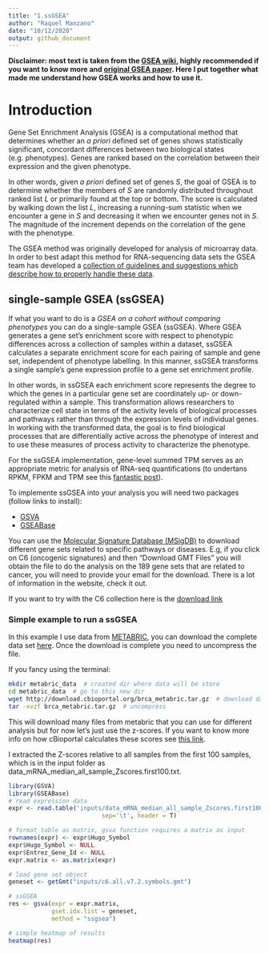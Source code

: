 ```yaml
---
title: "1.ssGSEA"
author: "Raquel Manzano"
date: "10/12/2020"
output: github_document
---
```


**Disclaimer: most text is taken from the [GSEA wiki](http://software.broadinstitute.org/cancer/software/gsea/wiki/index.php/Main_Page), highly recommended if you want to know more and [original GSEA paper](https://www.pnas.org/content/102/43/15545). Here I put together what made me understand how GSEA works and how to use it.**

# Introduction
Gene Set Enrichment Analysis (GSEA) is a computational method that determines whether an *a priori* defined set of genes shows statistically significant, concordant differences between two biological states (e.g. phenotypes). Genes are ranked based on the correlation between their expression and the given phenotype. 

In other words, given *a priori* defined set of genes $S$, the goal of GSEA is to determine whether the members of $S$ are randomly distributed throughout ranked list $L$ or primarily found at the top or bottom. The score is calculated by walking down the list $L$, increasing a running-sum statistic when we encounter a gene in $S$ and decreasing it when we encounter genes not in $S$. The magnitude of the increment depends on the correlation of the gene with the phenotype.


The GSEA method was originally developed for analysis of microarray data. In order to best adapt this method for RNA-sequencing data sets the GSEA team has developed a [collection of guidelines and suggestions which describe how to properly handle these data](http://software.broadinstitute.org/cancer/software/gsea/wiki/index.php/Using_RNA-seq_Datasets_with_GSEA).


## single-sample GSEA (ssGSEA)
If what you want to do is a *GSEA on a cohort without comparing phenotypes* you can do a single-sample GSEA (ssGSEA). Where GSEA generates a gene set’s enrichment score with respect to phenotypic differences across a collection of samples within a dataset, ssGSEA calculates a separate enrichment score for each pairing of sample and gene set, independent of phenotype labelling. In this manner, ssGSEA transforms a single sample's gene expression profile to a gene set enrichment profile. 

In other words, in ssGSEA each enrichment score represents the degree to which the genes in a particular gene set are coordinately up- or down-regulated within a sample. This transformation allows researchers to characterize cell state in terms of the activity levels of biological processes and pathways rather than through the expression levels of individual genes. In working with the transformed data, the goal is to find biological processes that are differentially active across the phenotype of interest and to use these measures of process activity to characterize the phenotype.


For the ssGSEA implementation, gene-level summed TPM serves as an appropriate metric for analysis of RNA-seq quantifications (to undertans RPKM, FPKM and TPM see this [fantastic post](https://rna-seqblog.com/rpkm-fpkm-and-tpm-clearly-explained/)).

To implemente ssGSEA into your analysis you will need two packages (follow links to install):

- [GSVA](https://bioconductor.org/packages/release/bioc/html/GSVA.html)
- [GSEABase](https://bioconductor.org/packages/release/bioc/html/GSEABase.html)

You can use the [Molecular Signature Database (MSigDB)](https://www.gsea-msigdb.org/gsea/msigdb/index.jsp) to download different gene sets related to specific pathways or diseases. E.g, if you click on C6 (oncogenic signatures) and then “Download GMT Files” you will obtain the file to do the analysis on the 189 gene sets that are related to cancer, you will need to provide your email for the download. There is a lot of information in the website, check it out.

If you want to try with the C6 collection here is the [download link](http://www.gsea-msigdb.org/gsea/msigdb/download_file.jsp?filePath=/msigdb/release/7.2/c6.all.v7.2.symbols.gmt)

### Simple example to run a ssGSEA
In this example I use data from [METABRIC](https://www.ncbi.nlm.nih.gov/pubmed/27161491,30867590,22522925), you can download the complete data set [here](http://download.cbioportal.org/brca_metabric.tar.gz). Once the download is complete you need to uncompress the file.

If you fancy using the terminal:
```bash
mkdir metabric_data  # created dir where data will be store
cd metabric_data  # go to this new dir
wget http://download.cbioportal.org/brca_metabric.tar.gz  # download data
tar -xvzf brca_metabric.tar.gz  # uncompress
```

This will download many files from metabric that you can use for different analysis but for now let's just use the z-scores. If you want to know more info on how cBioportal calculates these scores see [this link](https://docs.cbioportal.org/5.1-data-loading/data-loading/file-formats/z-score-normalization-script).


I extracted the Z-scores relative to all samples from the first 100 samples, which is in the input folder as data_mRNA_median_all_sample_Zscores.first100.txt.

```r
library(GSVA)
library(GSEABase)
# read expression data
expr <- read.table('inputs/data_mRNA_median_all_sample_Zscores.first100.txt', 
                          sep='\t', header = T)

# format table as matrix, gsva function requires a matrix as input
rownames(expr) <- expr$Hugo_Symbol
expr$Hugo_Symbol <- NULL
expr$Entrez_Gene_Id <- NULL
expr.matrix <- as.matrix(expr)

# load gene set object
geneset <- getGmt("inputs/c6.all.v7.2.symbols.gmt")

# ssGSEA
res <- gsva(expr = expr.matrix,
            gset.idx.list = geneset,
            method = "ssgsea")

# simple heatmap of results
heatmap(res)

```
